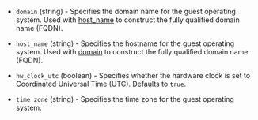 <!-- Code generated from the comments of the LinuxOptions struct in builder/vsphere/clone/step_customize.go; DO NOT EDIT MANUALLY -->

- `domain` (string) - Specifies the domain name for the guest operating system. Used with [host_name](#host_name) to construct the fully qualified domain name (FQDN).

- `host_name` (string) - Specifies the hostname for the guest operating system. Used with [domain](#domain) to construct the fully qualified domain name (FQDN).

- `hw_clock_utc` (boolean) - Specifies whether the hardware clock is set to Coordinated Universal Time (UTC). Defaults to `true`.

- `time_zone` (string) - Specifies the time zone for the guest operating system.

<!-- End of code generated from the comments of the LinuxOptions struct in builder/vsphere/clone/step_customize.go; -->
